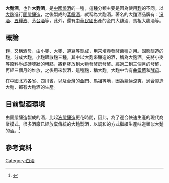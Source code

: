 {{noteTA
|T=zh-hant:大麯酒;zh-hans:大曲酒;
|1=zh-hant:大麯;zh-hans:大曲;
|2=zh-hant:大麴;zh-hans:大麹;
|3=zh-hant:麴;zh-hans:麹;
}}
'''大麯酒'''，也作'''大麴酒'''，是[[中國燒酒|中國燒酒]]的一種，這種分類主要是因為使用[[麴|麴]]的不同。以[[麴|大麴]]進行[[固態釀造|固態釀造]]，之後製成的[[蒸餾酒|蒸餾酒]]，就稱為大麴酒。著名的大麯酒品牌有：[[汾酒|汾酒]]、[[五糧液|五糧液]]、[[茅台酒|茅台酒]]等，此外，還有[[中華民國|中華民國]]出產的金門大麯酒、馬祖大麴酒等。

==概論==
[[麴|麴]]，又稱酒母，由[[小麥|小麥]]、[[大麥|大麥]]、[[豌豆|豌豆]]等製成，用來培養發酵菌種之用。固態釀造的麴，分成大麴，小麴跟散麴三種，其中以大麴來釀造的酒，稱為大麴酒。先將小麥等原料壓成磚塊狀的粗胚，將粗肧放到大麯發酵房發酵。經過二到三個月的發酵，再經三個月的堆放，之後用來製酒，這種麴，稱大麴。大麴中含有[[曲霉菌|曲霉菌]]和[[酵母|酵母]]。

在中國北方各省、四川省，以及台灣的[[金門島|金門]]、[[馬祖列島|馬祖]]等地，因為氣候涼爽，適合製造大麯，都有大麯酒的生產。

== 目前製酒環境 ==
由固態釀造製成的酒，比起[[液態釀造|液態釀造]]更花時間，因此，為了迎合快速生產的現代商業模式，很多酒廠已經放棄傳統的大麯製酒，以調和的方式繼續生產味道類似大麯的酒。<ref>{{Cite web|url=http://100wine.tw/dachi-vs-gaochun/|title=了解大麴酒與高粱酒的差異 - 百酒樓|accessdate=2018-05-16|work=100wine.tw|language=zh-TW|archive-date=2020-10-24|archive-url=https://web.archive.org/web/20201024052903/https://100wine.tw/dachi-vs-gaochun/|dead-url=no}}</ref>

== 參考資料 ==
[[Category:白酒|Category:白酒]]
